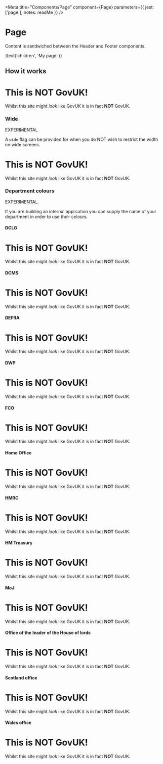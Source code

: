 
<Meta
  title="Components/Page"
  component={Page}
  parameters={{
    jest: ['page'],
    notes: readMe
  }}
/>

# Page

Content is sandwiched between the Header and Footer components.

<Preview withToolbar>
  <Story name="Page">
    <Page
      backHref={text('backHref', '#back')}
      breadcrumbs={object('breadcrumbs', [
        { href: '/section', text: 'Section' },
        { href: '/section/subsection', text: 'SubSection' },
        { href: '/section/subsection/subsection', text: 'SubSection' }
      ])}
      department={text('department')}
      feedbackHref={text('feedbackHref', '#feedback')}
      logoHref={text('logoHref')}
      phase={text('phase', 'alpha')}
      navigation={object('navigation', [
        { href: '#one', text: 'One', active: true },
        { href: 'two', text: 'Two' },
        { href: 'three', text: 'Three' },
        { href: 'four', text: 'Four' }
      ])}
      signOutHref={text('signOutHref')}
      signOutText={text('signOutText')}
      title={text('title', 'My service')}
      titleHref={text('titleHref', '#my-service')}
      wide={boolean('wide')}
    >
      {text('children', 'My page.')}
    </Page>
  </Story>
</Preview>

<Props of={Page} />


## How it works

<Preview>
  <Story name="Standard">
    <Page
      breadcrumbs={[
        { href: '/section', text: 'Section' },
        { href: '/section/subsection', text: 'SubSection' },
        { href: '/section/subsection/subsection', text: 'SubSection' }
      ]}
      feedbackHref="#feedback"
      phase="alpha"
      navigation={[
        { href: '#one', text: 'One', active: true },
        { href: 'two', text: 'Two' },
        { href: 'three', text: 'Three' },
        { href: 'four', text: 'Four' }
      ]}
      title="My service"
      titleHref="#my-service"
    >
      <h1>This is NOT GovUK!</h1>
      <p className="lead">Whilst this site might <em>look</em> like GovUK it is in fact <strong>NOT</strong> GovUK.</p>
      <StartButton href="#start" />
    </Page>
  </Story>
</Preview>

### Wide

EXPERIMENTAL

A `wide` flag can be provided for when you do NOT wish to restrict the width on wide screens.

<Preview>
  <Story name="Wide">
    <Page
      phase="alpha"
      wide
    >
      <h1>This is NOT GovUK!</h1>
      <p className="lead">Whilst this site might <em>look</em> like GovUK it is in fact <strong>NOT</strong> GovUK.</p>
      <StartButton href="#start" />
    </Page>
  </Story>
</Preview>


### Department colours

EXPERIMENTAL

If you are building an internal application you can supply the name of your department in order to use their colours.


#### DCLG

<Preview>
  <Story name="DCLG">
    <Page
      department="department-for-communities-and-local-government"
      phase="alpha"
    >
      <h1>This is NOT GovUK!</h1>
      <p className="lead">Whilst this site might <em>look</em> like GovUK it is in fact <strong>NOT</strong> GovUK.</p>
      <StartButton href="#start" />
    </Page>
  </Story>
</Preview>


#### DCMS

<Preview>
  <Story name="DCMS">
    <Page
      department="department-for-culture-media-sport"
      phase="alpha"
    >
      <h1>This is NOT GovUK!</h1>
      <p className="lead">Whilst this site might <em>look</em> like GovUK it is in fact <strong>NOT</strong> GovUK.</p>
      <StartButton href="#start" />
    </Page>
  </Story>
</Preview>


#### DEFRA

<Preview>
  <Story name="DEFRA">
    <Page
      department="department-for-environment-food-rural-affairs"
      phase="alpha"
    >
      <h1>This is NOT GovUK!</h1>
      <p className="lead">Whilst this site might <em>look</em> like GovUK it is in fact <strong>NOT</strong> GovUK.</p>
      <StartButton href="#start" />
    </Page>
  </Story>
</Preview>


#### DWP

<Preview>
  <Story name="DWP">
    <Page
      department="department-for-work-pensions"
      phase="alpha"
    >
      <h1>This is NOT GovUK!</h1>
      <p className="lead">Whilst this site might <em>look</em> like GovUK it is in fact <strong>NOT</strong> GovUK.</p>
      <StartButton href="#start" />
    </Page>
  </Story>
</Preview>


#### FCO

<Preview>
  <Story name="FCO">
    <Page
      department="foreign-commonwealth-office"
      phase="alpha"
    >
      <h1>This is NOT GovUK!</h1>
      <p className="lead">Whilst this site might <em>look</em> like GovUK it is in fact <strong>NOT</strong> GovUK.</p>
      <StartButton href="#start" />
    </Page>
  </Story>
</Preview>


#### Home Office

<Preview>
  <Story name="Home Office">
    <Page
      department="home-office"
      phase="alpha"
    >
      <h1>This is NOT GovUK!</h1>
      <p className="lead">Whilst this site might <em>look</em> like GovUK it is in fact <strong>NOT</strong> GovUK.</p>
      <StartButton href="#start" />
    </Page>
  </Story>
</Preview>


#### HMRC

<Preview>
  <Story name="HMRC">
    <Page
      department="hm-revenue-customs"
      phase="alpha"
    >
      <h1>This is NOT GovUK!</h1>
      <p className="lead">Whilst this site might <em>look</em> like GovUK it is in fact <strong>NOT</strong> GovUK.</p>
      <StartButton href="#start" />
    </Page>
  </Story>
</Preview>


#### HM Treasury

<Preview>
  <Story name="HM treasury">
    <Page
      department="hm-treasury"
      phase="alpha"
    >
      <h1>This is NOT GovUK!</h1>
      <p className="lead">Whilst this site might <em>look</em> like GovUK it is in fact <strong>NOT</strong> GovUK.</p>
      <StartButton href="#start" />
    </Page>
  </Story>
</Preview>


#### MoJ

<Preview>
  <Story name="MoJ">
    <Page
      department="ministry-of-justice"
      phase="alpha"
    >
      <h1>This is NOT GovUK!</h1>
      <p className="lead">Whilst this site might <em>look</em> like GovUK it is in fact <strong>NOT</strong> GovUK.</p>
      <StartButton href="#start" />
    </Page>
  </Story>
</Preview>


#### Office of the leader of the House of lords

<Preview>
  <Story name="Office of the leader of the House of lords">
    <Page
      department="office-of-the-leader-of-the-house-of-lords"
      phase="alpha"
    >
      <h1>This is NOT GovUK!</h1>
      <p className="lead">Whilst this site might <em>look</em> like GovUK it is in fact <strong>NOT</strong> GovUK.</p>
      <StartButton href="#start" />
    </Page>
  </Story>
</Preview>


#### Scotland office

<Preview>
  <Story name="Scotland office">
    <Page
      department="scotland-office"
      phase="alpha"
    >
      <h1>This is NOT GovUK!</h1>
      <p className="lead">Whilst this site might <em>look</em> like GovUK it is in fact <strong>NOT</strong> GovUK.</p>
      <StartButton href="#start" />
    </Page>
  </Story>
</Preview>


#### Wales office

<Preview>
  <Story name="Wales office">
    <Page
      department="wales-office"
      phase="alpha"
    >
      <h1>This is NOT GovUK!</h1>
      <p className="lead">Whilst this site might <em>look</em> like GovUK it is in fact <strong>NOT</strong> GovUK.</p>
      <StartButton href="#start" />
    </Page>
  </Story>
</Preview>